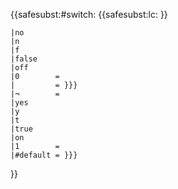 {{<includeonly>safesubst:</includeonly>#switch: {{<includeonly>safesubst:</includeonly>lc: {{{1|¬}}} }}
 |no
 |n
 |f
 |false
 |off
 |0        = {{{no|<!-- null -->}}}
 |         = {{{blank|{{{no|<!-- null -->}}}}}}
 |¬        = {{{¬|}}}
 |yes
 |y
 |t
 |true
 |on
 |1        = {{{yes|yes}}}
 |#default = {{{def|{{{yes|yes}}}}}}
}}<noinclude>
{{Documentation}}
</noinclude>